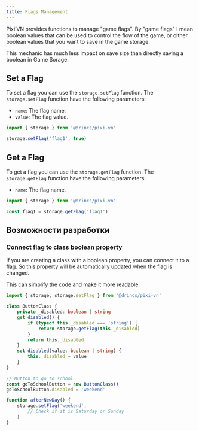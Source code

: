 ```yaml
---
title: Flags Management
---
```


Pixi’VN provides functions to manage "game flags". By "game flags" I mean boolean values that can be used to control the flow of the game, or olther boolean values that you want to save in the game storage.

This mechanic has much less impact on save size than directly <DynamicLink href="/start/storage#set-a-variable-in-the-game-storage">saving a boolean in Game Sorage</DynamicLink>.

## Set a Flag

To set a flag you can use the `storage.setFlag` function. The `storage.setFlag` function have the following parameters:

- `name`: The flag name.
- `value`: The flag value.

```typescript
import { storage } from '@drincs/pixi-vn'

storage.setFlag('flag1', true)
```

## Get a Flag

To get a flag you can use the `storage.getFlag` function. The `storage.getFlag` function have the following parameters:

- `name`: The flag name.

```typescript
import { storage } from '@drincs/pixi-vn'

const flag1 = storage.getFlag('flag1')
```

## Возможности разработки

### Connect flag to class boolean property

If you are creating a class with a boolean property, you can connect it to a flag. So this property will be automatically updated when the flag is changed.

This can simplify the code and make it more readable.

```typescript
import { storage, storage.setFlag } from '@drincs/pixi-vn'

class ButtonClass {
    private _disabled: boolean | string
    get disabled() {
        if (typeof this._disabled === 'string') {
            return storage.getFlag(this._disabled)
        }
        return this._disabled
    }
    set disabled(value: boolean | string) {
        this._disabled = value
    }
}
```

```typescript
// Button to go to school
const goToSchoolButton = new ButtonClass()
goToSchoolButton.disabled = 'weekend'

function afterNewDay() {
    storage.setFlag('weekend', 
        // Check if it is Saturday or Sunday
    )
}
```
